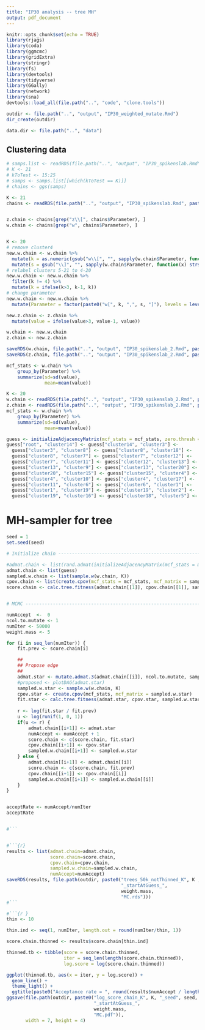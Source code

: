 ```yaml
---
title: "IP30 analysis -- tree MH"
output: pdf_document
---
```


```r
knitr::opts_chunk$set(echo = TRUE)
library(rjags)
library(coda)
library(ggmcmc)
library(gridExtra)
library(stringr)
library(fs)
library(devtools)
library(tidyverse)
library(GGally)
library(network)
library(sna)
devtools::load_all(file.path("..", "code", "clone.tools"))

outdir <- file.path("..", "output", "IP30_weighted_mutate.Rmd")
dir_create(outdir)

data.dir <- file.path("..", "data")

```

## Clustering data
```r
# samps.list <- readRDS(file.path("..", "output", "IP30_spikenslab.Rmd", "samps.list.rds"))
# K <- 21
# kToTest <- 15:25
# samps <- samps.list[[which(kToTest == K)]] 
# chains <- ggs(samps) 

K <- 21
chains <- readRDS(file.path("..", "output", "IP30_spikenslab.Rmd", paste0("chains_K", K, ".rds")))


z.chain <- chains[grep("z\\[", chains$Parameter), ]
w.chain <- chains[grep("w", chains$Parameter), ]


K <- 20
# remove cluster4
new.w.chain <- w.chain %>%
  mutate(k = as.numeric(gsub("w\\[", "", sapply(w.chain$Parameter, function(x) strsplit(as.character(x), ",")[[1]][1])))) %>%
  mutate(s = gsub("\\]", "", sapply(w.chain$Parameter, function(x) strsplit(as.character(x), ",")[[1]][2])))
# relabel clusters 5-21 to 4-20
new.w.chain <- new.w.chain %>% 
  filter(k != 4) %>%
  mutate(k = ifelse(k>3, k-1, k))
# change parameter 
new.w.chain <- new.w.chain %>%
  mutate(Parameter = factor(paste0("w[", k, ",", s, "]"), levels = levels(w.chain$Parameter)))

new.z.chain <- z.chain %>%
  mutate(value = ifelse(value>3, value-1, value))

w.chain <- new.w.chain
z.chain <- new.z.chain

saveRDS(w.chain, file.path("..", "output", "IP30_spikenslab_2.Rmd", paste0("w_chain_K", K, "_fixedfromK21.rds")))
saveRDS(z.chain, file.path("..", "output", "IP30_spikenslab_2.Rmd", paste0("z_chain_K", K, "_fixedfromK21.rds")))

mcf_stats <- w.chain %>%
    group_by(Parameter) %>%
    summarize(sd=sd(value),
              mean=mean(value))
```


```r
K <- 20
w.chain <- readRDS(file.path("..", "output", "IP30_spikenslab_2.Rmd", paste0("w_chain_K", K, "_fixedfromK21.rds")))
z.chain <- readRDS(file.path("..", "output", "IP30_spikenslab_2.Rmd", paste0("z_chain_K", K, "_fixedfromK21.rds")))
mcf_stats <- w.chain %>%
    group_by(Parameter) %>%
    summarize(sd=sd(value),
              mean=mean(value))
```

```r
guess <- initializeAdjacencyMatrix(mcf_stats = mcf_stats, zero.thresh = 0.01)
guess["root", "cluster14"] <- guess["cluster14", "cluster3"] <-
  guess["cluster3", "cluster8"] <- guess["cluster8", "cluster18"] <- 
  guess["cluster8", "cluster7"] <- guess["cluster7", "cluster12"] <- 
  guess["cluster7", "cluster11"] <- guess["cluster12", "cluster13"] <- 
  guess["cluster13", "cluster9"] <- guess["cluster13", "cluster20"] <- 
  guess["cluster20", "cluster15"] <- guess["cluster15", "cluster4"] <- 
  guess["cluster4", "cluster10"] <- guess["cluster4", "cluster17"] <- 
  guess["cluster11", "cluster6"] <- guess["cluster6", "cluster1"] <- 
  guess["cluster1", "cluster19"] <- guess["cluster19", "cluster2"] <- 
  guess["cluster19", "cluster16"] <- guess["cluster18", "cluster5"] <- 1

```


# MH-sampler for tree

```r
seed = 1
set.seed(seed)

# Initialize chain ------------------------------------------------------------

#admat.chain <- list(rand.admat(initializeAdjacencyMatrix(mcf_stats = mcf_stats, zero.thresh = 0.01)))
admat.chain <- list(guess)
sampled.w.chain <- list(sample.w(w.chain, K))
cpov.chain <- list(create.cpov(mcf_stats = mcf_stats, mcf_matrix = sampled.w.chain[[1]]))
score.chain <- calc.tree.fitness(admat.chain[[1]], cpov.chain[[1]], sampled.w.chain[[1]])


# MCMC ------------------------------------------------------------------------

numAccept  <-  0
ncol.to.mutate <- 1
numIter <- 50000
weight.mass <- 5

for (i in seq_len(numIter)) {
    fit.prev <- score.chain[i]

    ##
    ## Propose edge
    ##
    admat.star <- mutate.admat.3(admat.chain[[i]], ncol.to.mutate, sampled.w.chain[[i]])
    #proposed <- plotDAG(admat.star)
    sampled.w.star <- sample.w(w.chain, K)
    cpov.star <- create.cpov(mcf_stats, mcf_matrix = sampled.w.star)
    fit.star <- calc.tree.fitness(admat.star, cpov.star, sampled.w.star, weight.mass=weight.mass)
    
    r <- log(fit.star / fit.prev)
    u <- log(runif(1, 0, 1))
    if(u <= r) {
        admat.chain[[i+1]] <- admat.star
        numAccept <- numAccept + 1
        score.chain <- c(score.chain, fit.star)
        cpov.chain[[i+1]] <- cpov.star
        sampled.w.chain[[i+1]] <- sampled.w.star
    } else {
        admat.chain[[i+1]] <- admat.chain[[i]]
        score.chain <- c(score.chain, fit.prev)
        cpov.chain[[i+1]] <- cpov.chain[[i]]
        sampled.w.chain[[i+1]] <- sampled.w.chain[[i]]
    }
}


acceptRate <- numAccept/numIter
acceptRate


#```


#```{r}
results <- list(admat.chain=admat.chain,
                score.chain=score.chain,
                cpov.chain=cpov.chain,
                sampled.w.chain=sampled.w.chain,
                numAccept=numAccept)
saveRDS(results, file.path(outdir, paste0("trees_50k_notThinned_K", K ,"_seed", seed,
                                          "_startAtGuess_",
                                          weight.mass,
                                          "MC.rds")))
#```

#```{r }
thin <- 10

thin.ind <- seq(1, numIter, length.out = round(numIter/thin, 1))

score.chain.thinned <- results$score.chain[thin.ind]

thinned.tb <- tibble(score = score.chain.thinned, 
                     iter = seq_len(length(score.chain.thinned)),
                     log.score = log(score.chain.thinned))

ggplot(thinned.tb, aes(x = iter, y = log.score)) +
  geom_line() +
  theme_light() +
  ggtitle(paste0("Acceptance rate = ", round(results$numAccept / length(results$score.chain), 2)))
ggsave(file.path(outdir, paste0("log_score_chain_K", K, "_seed", seed, 
                                "_startAtGuess_", 
                                weight.mass,
                                "MC.pdf")), 
       width = 7, height = 4)

```
